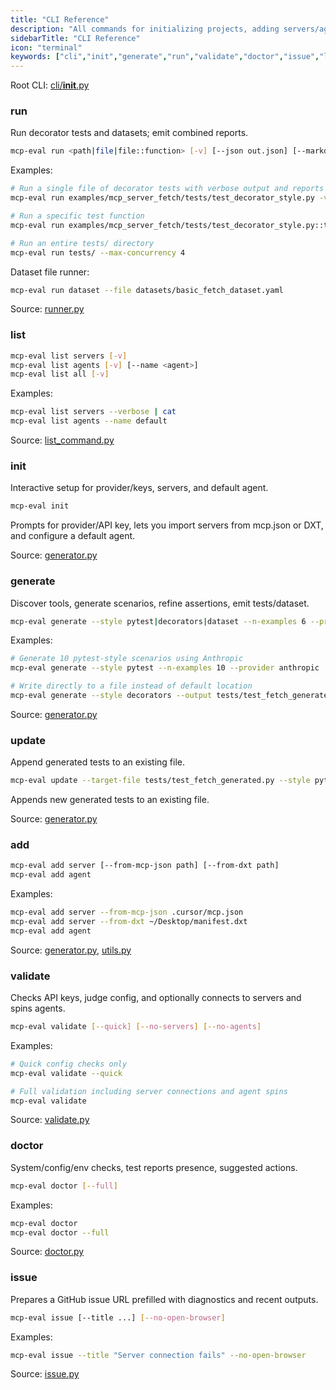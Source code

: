 ```yaml
---
title: "CLI Reference"
description: "All commands for initializing projects, adding servers/agents, generating tests, running, validating, and diagnosing."
sidebarTitle: "CLI Reference"
icon: "terminal"
keywords: ["cli","init","generate","run","validate","doctor","issue","list","add"]
---
```


Root CLI: [cli/__init__.py](../src/mcp_eval/cli/__init__.py)

### run

Run decorator tests and datasets; emit combined reports.

```bash
mcp-eval run <path|file|file::function> [-v] [--json out.json] [--markdown out.md] [--html out.html] [--max-concurrency N]
```

Examples:

```bash
# Run a single file of decorator tests with verbose output and reports
mcp-eval run examples/mcp_server_fetch/tests/test_decorator_style.py -v --json results.json --markdown results.md --html results.html

# Run a specific test function
mcp-eval run examples/mcp_server_fetch/tests/test_decorator_style.py::test_basic_fetch_decorator

# Run an entire tests/ directory
mcp-eval run tests/ --max-concurrency 4
```

Dataset file runner:

```bash
mcp-eval run dataset --file datasets/basic_fetch_dataset.yaml
```

Source: [runner.py](../src/mcp_eval/runner.py)

### list

```bash
mcp-eval list servers [-v]
mcp-eval list agents [-v] [--name <agent>]
mcp-eval list all [-v]
```

Examples:

```bash
mcp-eval list servers --verbose | cat
mcp-eval list agents --name default
```

Source: [list_command.py](../src/mcp_eval/cli/list_command.py)

### init

Interactive setup for provider/keys, servers, and default agent.

```bash
mcp-eval init
```

Prompts for provider/API key, lets you import servers from mcp.json or DXT, and configure a default agent.

Source: [generator.py](../src/mcp_eval/cli/generator.py)

### generate

Discover tools, generate scenarios, refine assertions, emit tests/dataset.

```bash
mcp-eval generate --style pytest|decorators|dataset --n-examples 6 --provider anthropic [--model ...] [--output file]
```

Examples:

```bash
# Generate 10 pytest-style scenarios using Anthropic
mcp-eval generate --style pytest --n-examples 10 --provider anthropic

# Write directly to a file instead of default location
mcp-eval generate --style decorators --output tests/test_fetch_generated.py
```

Source: [generator.py](../src/mcp_eval/cli/generator.py)

### update

Append generated tests to an existing file.

```bash
mcp-eval update --target-file tests/test_fetch_generated.py --style pytest --n-examples 4
```

Appends new generated tests to an existing file.

Source: [generator.py](../src/mcp_eval/cli/generator.py)

### add

```bash
mcp-eval add server [--from-mcp-json path] [--from-dxt path]
mcp-eval add agent
```

Examples:

```bash
mcp-eval add server --from-mcp-json .cursor/mcp.json
mcp-eval add server --from-dxt ~/Desktop/manifest.dxt
mcp-eval add agent
```

Source: [generator.py](../src/mcp_eval/cli/generator.py), [utils.py](../src/mcp_eval/cli/utils.py)

### validate

Checks API keys, judge config, and optionally connects to servers and spins agents.

```bash
mcp-eval validate [--quick] [--no-servers] [--no-agents]
```

Examples:

```bash
# Quick config checks only
mcp-eval validate --quick

# Full validation including server connections and agent spins
mcp-eval validate
```

Source: [validate.py](../src/mcp_eval/cli/validate.py)

### doctor

System/config/env checks, test reports presence, suggested actions.

```bash
mcp-eval doctor [--full]
```

Examples:

```bash
mcp-eval doctor
mcp-eval doctor --full
```

Source: [doctor.py](../src/mcp_eval/cli/doctor.py)

### issue

Prepares a GitHub issue URL prefilled with diagnostics and recent outputs.

```bash
mcp-eval issue [--title ...] [--no-open-browser]
```

Examples:

```bash
mcp-eval issue --title "Server connection fails" --no-open-browser
```

Source: [issue.py](../src/mcp_eval/cli/issue.py)

<!-- TODO: Add screen captures of `mcp-eval list servers`, `mcp-eval run` summaries, and a PR comment with embedded report. -->


